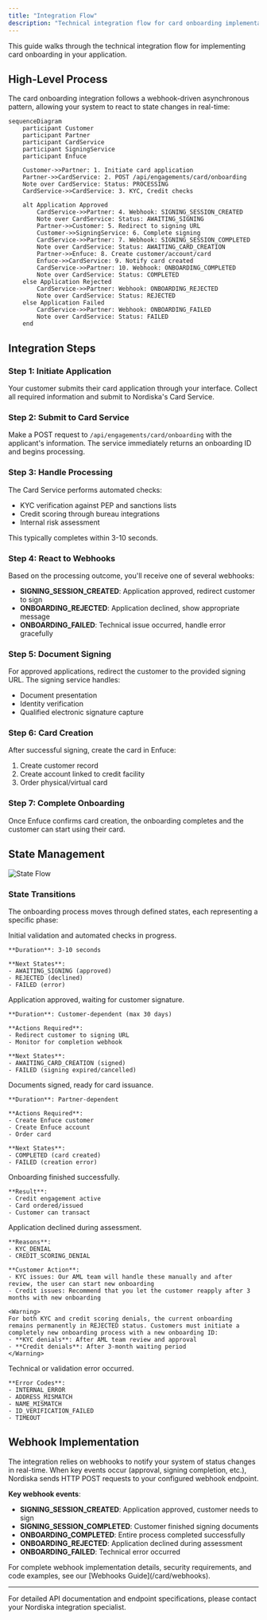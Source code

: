 ```yaml
---
title: "Integration Flow"
description: "Technical integration flow for card onboarding implementation"
---
```


This guide walks through the technical integration flow for implementing card onboarding in your application.

## High-Level Process

The card onboarding integration follows a webhook-driven asynchronous pattern, allowing your system to react to state changes in real-time:

```mermaid
sequenceDiagram
    participant Customer
    participant Partner
    participant CardService
    participant SigningService
    participant Enfuce

    Customer->>Partner: 1. Initiate card application
    Partner->>CardService: 2. POST /api/engagements/card/onboarding
    Note over CardService: Status: PROCESSING
    CardService->>CardService: 3. KYC, Credit checks
    
    alt Application Approved
        CardService->>Partner: 4. Webhook: SIGNING_SESSION_CREATED
        Note over CardService: Status: AWAITING_SIGNING
        Partner->>Customer: 5. Redirect to signing URL
        Customer->>SigningService: 6. Complete signing
        CardService->>Partner: 7. Webhook: SIGNING_SESSION_COMPLETED
        Note over CardService: Status: AWAITING_CARD_CREATION
        Partner->>Enfuce: 8. Create customer/account/card
        Enfuce->>CardService: 9. Notify card created
        CardService->>Partner: 10. Webhook: ONBOARDING_COMPLETED
        Note over CardService: Status: COMPLETED
    else Application Rejected
        CardService->>Partner: Webhook: ONBOARDING_REJECTED
        Note over CardService: Status: REJECTED
    else Application Failed
        CardService->>Partner: Webhook: ONBOARDING_FAILED
        Note over CardService: Status: FAILED
    end
```

## Integration Steps

### Step 1: Initiate Application

Your customer submits their card application through your interface. Collect all required information and submit to Nordiska's Card Service.

### Step 2: Submit to Card Service

Make a POST request to `/api/engagements/card/onboarding` with the applicant's information. The service immediately returns an onboarding ID and begins processing.

### Step 3: Handle Processing

The Card Service performs automated checks:
- KYC verification against PEP and sanctions lists
- Credit scoring through bureau integrations
- Internal risk assessment

This typically completes within 3-10 seconds.

### Step 4: React to Webhooks

Based on the processing outcome, you'll receive one of several webhooks:

- **SIGNING_SESSION_CREATED**: Application approved, redirect customer to sign
- **ONBOARDING_REJECTED**: Application declined, show appropriate message
- **ONBOARDING_FAILED**: Technical issue occurred, handle error gracefully

### Step 5: Document Signing

For approved applications, redirect the customer to the provided signing URL. The signing service handles:
- Document presentation
- Identity verification
- Qualified electronic signature capture

### Step 6: Card Creation

After successful signing, create the card in Enfuce:
1. Create customer record
2. Create account linked to credit facility
3. Order physical/virtual card

### Step 7: Complete Onboarding

Once Enfuce confirms card creation, the onboarding completes and the customer can start using their card.

## State Management

![State Flow](/images/state-flow.png)

### State Transitions

The onboarding process moves through defined states, each representing a specific phase:

<Steps>
  <Step title="PROCESSING">
    Initial validation and automated checks in progress.
    
    **Duration**: 3-10 seconds
    
    **Next States**:
    - AWAITING_SIGNING (approved)
    - REJECTED (declined)
    - FAILED (error)
  </Step>
  
  <Step title="AWAITING_SIGNING">
    Application approved, waiting for customer signature.
    
    **Duration**: Customer-dependent (max 30 days)
    
    **Actions Required**:
    - Redirect customer to signing URL
    - Monitor for completion webhook
    
    **Next States**:
    - AWAITING_CARD_CREATION (signed)
    - FAILED (signing expired/cancelled)
  </Step>
  
  <Step title="AWAITING_CARD_CREATION">
    Documents signed, ready for card issuance.
    
    **Duration**: Partner-dependent
    
    **Actions Required**:
    - Create Enfuce customer
    - Create Enfuce account
    - Order card
    
    **Next States**:
    - COMPLETED (card created)
    - FAILED (creation error)
  </Step>
  
  <Step title="COMPLETED">
    Onboarding finished successfully.
    
    **Result**:
    - Credit engagement active
    - Card ordered/issued
    - Customer can transact
  </Step>
  
  <Step title="REJECTED">
    Application declined during assessment.
    
    **Reasons**:
    - KYC_DENIAL
    - CREDIT_SCORING_DENIAL
    
    **Customer Action**:
    - KYC issues: Our AML team will handle these manually and after review, the user can start new onboarding
    - Credit issues: Recommend that you let the customer reapply after 3 months with new onboarding
    
    <Warning>
    For both KYC and credit scoring denials, the current onboarding remains permanently in REJECTED status. Customers must initiate a completely new onboarding process with a new onboarding ID:
    - **KYC denials**: After AML team review and approval
    - **Credit denials**: After 3-month waiting period
    </Warning>
  </Step>
  
  <Step title="FAILED">
    Technical or validation error occurred.
    
    **Error Codes**:
    - INTERNAL_ERROR
    - ADDRESS_MISMATCH
    - NAME_MISMATCH
    - ID_VERIFICATION_FAILED
    - TIMEOUT
  </Step>
</Steps>

## Webhook Implementation

The integration relies on webhooks to notify your system of status changes in real-time. When key events occur (approval, signing completion, etc.), Nordiska sends HTTP POST requests to your configured webhook endpoint.

**Key webhook events**:
- **SIGNING_SESSION_CREATED**: Application approved, customer needs to sign
- **SIGNING_SESSION_COMPLETED**: Customer finished signing documents  
- **ONBOARDING_COMPLETED**: Entire process completed successfully
- **ONBOARDING_REJECTED**: Application declined during assessment
- **ONBOARDING_FAILED**: Technical error occurred

<Info>
For complete webhook implementation details, security requirements, and code examples, see our [Webhooks Guide](/card/webhooks).
</Info>

---

For detailed API documentation and endpoint specifications, please contact your Nordiska integration specialist. 